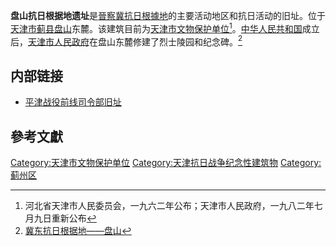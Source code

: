 {{文物保护单位
| 级别 = 省级
| 省区市 = 天津市
| 名称 = 盘山抗日根据地遗址
| 图片 = 
| 编号 = 1-12
| 分类 = 革命遗址及革命纪念建筑物
| 时代 = 1938年-1945年
| 所在 = [[天津市|天津市]][[蓟县|蓟县]]
| 登录 = 1962年河北天津市人民委员会<br />公布<br />1982年7月9日重新公布
}} 

'''盘山抗日根据地遗址'''是[[晉察冀抗日根據地|晉察冀抗日根據地]]的主要活动地区和抗日活动的旧址。位于[[天津市|天津市]][[蓟县|蓟县]][[盘山_(天津)|盘山]]东麓。该建筑目前为[[天津市文物保护单位|天津市文物保护单位]]<ref>河北省天津市人民委员会，一九六二年公布；天津市人民政府，一九八二年七月九日重新公布</ref>。[[中华人民共和国|中华人民共和国]]成立后，[[天津市人民政府|天津市人民政府]]在盘山东麓修建了烈士陵园和纪念碑。<ref>[http://dlibrary.tjl.tj.cn/tjkzjs/zzgcd/jdkrgjd.htm 冀东抗日根据地——盘山]{{dead link|date=2018年4月 |bot=InternetArchiveBot |fix-attempted=yes }}</ref>

== 内部链接 ==
*[[平津战役前线司令部旧址|平津战役前线司令部旧址]]

==參考文獻==
<div class="references-small">
<references />
</div>

{{天津市文物保护单位}}
[[Category:天津市文物保护单位|Category:天津市文物保护单位]]
[[Category:天津抗日战争纪念性建筑物|Category:天津抗日战争纪念性建筑物]]
[[Category:蓟州区|Category:蓟州区]]